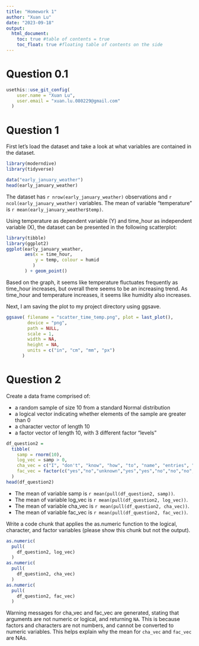 ```yaml
---
title: "Homework 1"
author: "Xuan Lu"
date: "2023-09-18"
output: 
  html_document: 
    toc: true #table of contents = true
    toc_float: true #floating table of contents on the side
---
```

# Question 0.1

```r

usethis::use_git_config(
    user.name = "Xuan Lu", 
    user.email = "xuan.lu.080229@gmail.com"
  )

```


# Question 1

First let's load the dataset and take a look at what variables are contained in the dataset.

```r
library(moderndive)
library(tidyverse)
```


```r

data("early_january_weather")
head(early_january_weather)

```

The dataset has `r nrow(early_january_weather)` observations and `r ncol(early_january_weather)` variables.
The mean of variable "temperature" is `r mean(early_january_weather$temp)`. 

Using temperature as dependent variable (Y) and time_hour as independent variable (X), the dataset can be presented in the following scatterplot: 

```r

library(tibble)
library(ggplot2)
ggplot(early_january_weather, 
       aes(x = time_hour, 
           y = temp, colour = humid
          )
       ) + geom_point()

```

Based on the graph, it seems like temperature fluctuates frequently as time_hour increases, but overall there seems to be an increasing trend. As time_hour and temperature increases, it seems like humidity also increases.

Next, I am saving the plot to my project directory using ggsave.

```r

ggsave( filename = "scatter_time_temp.png", plot = last_plot(), 
        device = "png", 
        path = NULL, 
        scale = 1, 
        width = NA, 
        height = NA, 
        units = c("in", "cm", "mm", "px")
      )

```

# Question 2

Create a data frame comprised of:

* a random sample of size 10 from a standard Normal distribution
* a logical vector indicating whether elements of the sample are greater than 0
* a character vector of length 10
* a factor vector of length 10, with 3 different factor “levels”

```r

df_question2 = 
  tibble(
    samp = rnorm(10),
    log_vec = samp > 0,
    cha_vec = c("I", "don't", "know", "how", "to", "name", "entries", "in", "this", "vector"),
    fac_vec = factor(c("yes","no","unknown","yes","yes","no","no","no","yes","yes"))
  )
head(df_question2)

```

* The mean of variable samp is `r mean(pull(df_question2, samp))`.
* The mean of variable log_vec is `r mean(pull(df_question2, log_vec))`.
* The mean of variable cha_vec is `r mean(pull(df_question2, cha_vec))`.
* The mean of variable fac_vec is `r mean(pull(df_question2, fac_vec))`.

Write a code chunk that applies the as.numeric function to the logical, character, and factor variables (please show this chunk but not the output). 

```r

as.numeric(
  pull(
    df_question2, log_vec)
  )
as.numeric(
  pull(
    df_question2, cha_vec)
  )
as.numeric(
  pull(
    df_question2, fac_vec)
  )

```

Warning messages for cha_vec and fac_vec are generated, stating that arguments are not numeric or logical, and returning `NA`. This is because factors and characters are not numbers, and cannot be converted to numeric variables. This helps explain why the mean for `cha_vec` and `fac_vec` are NAs. 
